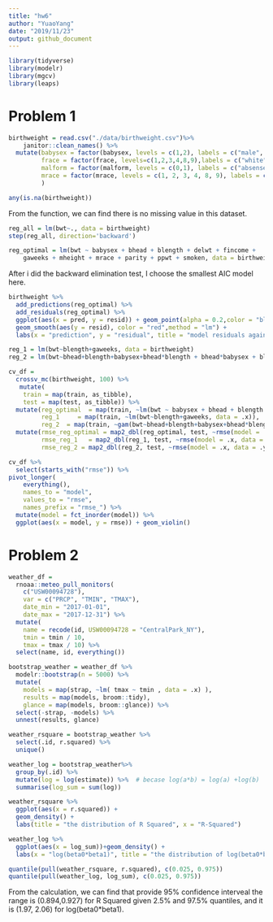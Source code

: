 ```yaml
---
title: "hw6"
author: "YuaoYang"
date: "2019/11/23"
output: github_document
---
```

```r
library(tidyverse)
library(modelr)
library(mgcv)
library(leaps)   
```


# Problem 1
```r
birthweight = read.csv("./data/birthweight.csv")%>% 
    janitor::clean_names() %>% 
  mutate(babysex = factor(babysex, levels = c(1,2), labels = c("male", "female")),
         frace = factor(frace, levels=c(1,2,3,4,8,9),labels = c("white", "black", "ssian", "puerto rican", "other", "unknown")),
         malform = factor(malform, levels = c(0,1), labels = c("absense", "present")),
         mrace = factor(mrace, levels = c(1, 2, 3, 4, 8, 9), labels = c("white", "black", "asian", "puerto rican", "other", "unknown"))
         )

any(is.na(birthweight))

```
From the function, we can find there is no missing value in this dataset.

```r
reg_all = lm(bwt~., data = birthweight) 
step(reg_all, direction='backward')

reg_optimal = lm(bwt ~ babysex + bhead + blength + delwt + fincome + 
    gaweeks + mheight + mrace + parity + ppwt + smoken, data = birthweight)
```
After i did the backward elimination test, I choose the smallest AIC model here.

```r
birthweight %>% 
  add_predictions(reg_optimal) %>% 
  add_residuals(reg_optimal) %>% 
  ggplot(aes(x = pred, y = resid)) + geom_point(alpha = 0.2,color = "black") + 
  geom_smooth(aes(y = resid), color = "red",method = "lm") +
  labs(x = "prediction", y = "residual", title = "model residuals against fitted values")
```

```r
reg_1 = lm(bwt~blength+gaweeks, data = birthweight)
reg_2 = lm(bwt~bhead+blength+babysex+bhead*blength + bhead*babysex + blength*babysex + bhead*blength*babysex, data = birthweight)
```

```r

cv_df = 
  crossv_mc(birthweight, 100) %>%
   mutate(
    train = map(train, as_tibble),
    test = map(test, as_tibble)) %>%
  mutate(reg_optimal  = map(train, ~lm(bwt ~ babysex + bhead + blength + delwt + fincome + gaweeks + mheight + mrace + parity + ppwt + smoken, data = .x)),
         reg_1     = map(train, ~lm(bwt~blength+gaweeks, data = .x)),
         reg_2  = map(train, ~gam(bwt~bhead+blength+babysex+bhead*blength + bhead*babysex + blength*babysex + bhead*blength*babysex, data = as_tibble(.x)))) %>% 
  mutate(rmse_reg_optimal = map2_dbl(reg_optimal, test, ~rmse(model = .x, data = .y)),
         rmse_reg_1   = map2_dbl(reg_1, test, ~rmse(model = .x, data = .y)),
         rmse_reg_2 = map2_dbl(reg_2, test, ~rmse(model = .x, data = .y)))
```

```r
cv_df %>% 
  select(starts_with("rmse")) %>% 
pivot_longer(
    everything(),
    names_to = "model", 
    values_to = "rmse",
    names_prefix = "rmse_") %>% 
  mutate(model = fct_inorder(model)) %>% 
  ggplot(aes(x = model, y = rmse)) + geom_violin()
```

# Problem 2

```r
weather_df =
  rnoaa::meteo_pull_monitors(
    c("USW00094728"),
    var = c("PRCP", "TMIN", "TMAX"),
    date_min = "2017-01-01",
    date_max = "2017-12-31") %>%
  mutate(
    name = recode(id, USW00094728 = "CentralPark_NY"),
    tmin = tmin / 10,
    tmax = tmax / 10) %>%
  select(name, id, everything())

```

```r
 
bootstrap_weather = weather_df %>% 
  modelr::bootstrap(n = 5000) %>% 
  mutate(
    models = map(strap, ~lm( tmax ~ tmin , data = .x) ),
    results = map(models, broom::tidy),
    glance = map(models, broom::glance)) %>% 
  select(-strap, -models) %>% 
  unnest(results, glance)

weather_rsquare = bootstrap_weather %>%
  select(.id, r.squared) %>%
  unique()

weather_log = bootstrap_weather%>% 
  group_by(.id) %>% 
  mutate(log = log(estimate)) %>%  # becase log(a*b) = log(a) +log(b)
  summarise(log_sum = sum(log))
```

```r
weather_rsquare %>%
  ggplot(aes(x = r.squared)) +
  geom_density() +
  labs(title = "the distribution of R Squared", x = "R-Squared")

weather_log %>%
  ggplot(aes(x = log_sum))+geom_density() +
  labs(x = "log(beta0*beta1)", title = "the distribution of log(beta0*beta1)")
```

```r
quantile(pull(weather_rsquare, r.squared), c(0.025, 0.975))
quantile(pull(weather_log, log_sum), c(0.025, 0.975))
```

From the calculation, we can find that provide 95% confidence interveal the range is (0.894,0.927) for R Squared given 2.5% and 97.5% quantiles, and it is (1.97, 2.06) for log(beta0*beta1).